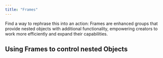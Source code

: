 ```yaml
---
title: "Frames"
---
```


Find a way to rephrase this into an action: Frames are enhanced groups that provide nested objects with additional functionality, empowering creators to work more efficiently and expand their capabilities.

## Using Frames to control nested Objects